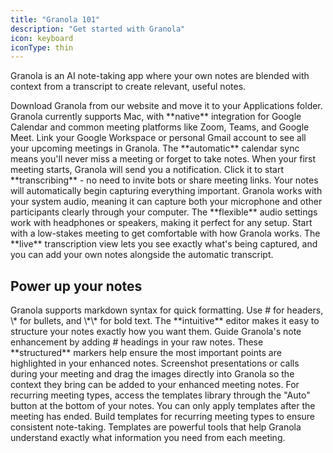 ```yaml
---
title: "Granola 101"
description: "Get started with Granola"
icon: keyboard
iconType: thin
---
```


Granola is an AI note-taking app where your own notes are blended with context from a transcript to create relevant, useful notes.&#x20;


<AccordionGroup>
  <Accordion title="Download Granola from the website" defaultOpen={false}>
    Download Granola from our website and move it to your Applications folder. Granola currently supports Mac, with **native** integration for Google Calendar and common meeting platforms like Zoom, Teams, and Google Meet.
  </Accordion>

  <Accordion title="Connect your Google Calendar" defaultOpen={false}>
    Link your Google Workspace or personal Gmail account to see all your upcoming meetings in Granola. The **automatic** calendar sync means you'll never miss a meeting or forget to take notes.
  </Accordion>

  <Accordion title="Set up your first meeting notes" defaultOpen={false}>
    When your first meeting starts, Granola will send you a notification. Click it to start **transcribing** - no need to invite bots or share meeting links. Your notes will automatically begin capturing everything important.
  </Accordion>

  <Accordion title="Check your audio settings" defaultOpen={false}>
    Granola works with your system audio, meaning it can capture both your microphone and other participants clearly through your computer. The **flexible** audio settings work with headphones or speakers, making it perfect for any setup.
  </Accordion>

  <Accordion title="Test your first transcription" defaultOpen={false}>
    Start with a low-stakes meeting to get comfortable with how Granola works. The **live** transcription view lets you see exactly what's being captured, and you can add your own notes alongside the automatic transcript.
  </Accordion>
</AccordionGroup>



## Power up your notes

<AccordionGroup>
  <Accordion title="Use markdown formatting" defaultOpen={false}>
    Granola supports markdown syntax for quick formatting. Use # for headers, \* for bullets, and \*\* for bold text. The **intuitive** editor makes it easy to structure your notes exactly how you want them.
  </Accordion>

  <Accordion title="Add manual headings" defaultOpen={false}>
    Guide Granola's note enhancement by adding # headings in your raw notes. These **structured** markers help ensure the most important points are highlighted in your enhanced notes.
  </Accordion>

  <Accordion title="Add images" defaultOpen={false}>
    Screenshot presentations or calls during your meeting and drag the images directly into Granola so the context they bring can be added to your enhanced meeting notes.&#x20;
  </Accordion>

  <Accordion title="Use templates" defaultOpen={false}>
    For recurring meeting types, access the templates library through the "Auto" button at the bottom of your notes. You can only apply templates after the meeting has ended.&#x20;
  </Accordion>

  <Accordion title="Create custom templates" defaultOpen={false}>
    Build templates for recurring meeting types to ensure consistent note-taking. Templates are powerful tools that help Granola understand exactly what information you need from each meeting.
  </Accordion>
</AccordionGroup>
